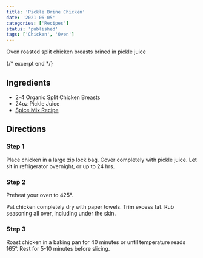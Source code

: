 ```yaml
---
title: 'Pickle Brine Chicken'
date: '2021-06-05'
categories: ['Recipes']
status: 'published'
tags: ['Chicken', 'Oven']
---
```


Oven roasted split chicken breasts brined in pickle juice

{/* excerpt end */}

## Ingredients

- 2-4 Organic Split Chicken Breasts
- 24oz Pickle Juice
- [Spice Mix Recipe](/recipes/spice-mix)

## Directions

### Step 1

Place chicken in a large zip lock bag. Cover completely with pickle juice. Let sit in refrigerator overnight, or up to 24 hrs.

### Step 2

Preheat your oven to 425°.

Pat chicken completely dry with paper towels. Trim excess fat. Rub seasoning all over, including under the skin.

### Step 3

Roast chicken in a baking pan for 40 minutes or until temperature reads 165°. Rest for 5-10 minutes before slicing.
